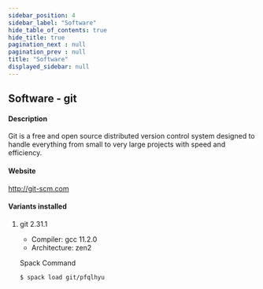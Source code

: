 ```yaml
---
sidebar_position: 4
sidebar_label: "Software"
hide_table_of_contents: true
hide_title: true
pagination_next : null
pagination_prev : null
title: "Software"
displayed_sidebar: null
---
```


## Software - git


#### Description
Git is a free and open source distributed version control system designed to handle everything from small to very large projects with speed and efficiency.

#### Website
http://git-scm.com

#### Variants installed

1. git 2.31.1

    - Compiler: gcc 11.2.0
    - Architecture: zen2

    Spack Command
    ```bash
    $ spack load git/pfqlhyu
    ```
